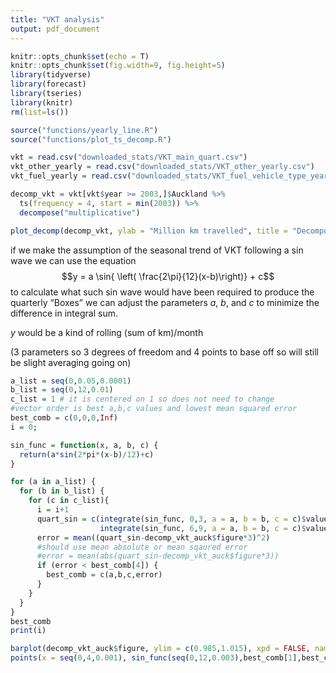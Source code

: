 ```yaml
---
title: "VKT analysis"
output: pdf_document
---
```


```r
knitr::opts_chunk$set(echo = T)
knitr::opts_chunk$set(fig.width=9, fig.height=5) 
library(tidyverse)
library(forecast)
library(tseries)
library(knitr)
rm(list=ls())
```

```r
source("functions/yearly_line.R")
source("functions/plot_ts_decomp.R")
```

```r
vkt = read.csv("downloaded_stats/VKT_main_quart.csv")
vkt_other_yearly = read.csv("downloaded_stats/VKT_other_yearly.csv")
vkt_fuel_yearly = read.csv("downloaded_stats/VKT_fuel_vehicle_type_yearly.csv")
```

```r
decomp_vkt = vkt[vkt$year >= 2003,]$Auckland %>% 
  ts(frequency = 4, start = min(2003)) %>% 
  decompose("multiplicative")

plot_decomp(decomp_vkt, ylab = "Million km travelled", title = "Decomposition of Total VKT Time Series")
```


if we make the assumption of the seasonal trend of VKT following a sin wave we can use the equation 
$$y = a \sin{ \left( \frac{2\pi}{12}(x-b)\right)} + c$$
to calculate what such sin wave would have been required to produce the quarterly "Boxes" we can adjust the parameters $a$, $b$, and $c$ to minimize the difference in integral sum. 

$y$ would be a kind of rolling (sum of km)/month

(3 parameters so 3 degrees of freedom and 4 points to base off so will still be slight averaging going on)


```r
a_list = seq(0,0.05,0.0001)
b_list = seq(0,12,0.01)
c_list = 1 # it is centered on 1 so does not need to change
#vector order is best a,b,c values and lowest mean squared error
best_comb = c(0,0,0,Inf)
i = 0;

sin_func = function(x, a, b, c) {
  return(a*sin(2*pi*(x-b)/12)+c)
}

for (a in a_list) {
  for (b in b_list) {
    for (c in c_list){
      i = i+1
      quart_sin = c(integrate(sin_func, 0,3, a = a, b = b, c = c)$value, integrate(sin_func, 3,6, a = a, b = b, c = c)$value,
                    integrate(sin_func, 6,9, a = a, b = b, c = c)$value, integrate(sin_func, 9,12, a = a, b = b, c = c)$value)
      error = mean((quart_sin-decomp_vkt_auck$figure*3)^2)
      #should use mean absolute or mean sqaured error
      #error = mean(abs(quart_sin-decomp_vkt_auck$figure*3))
      if (error < best_comb[4]) {
        best_comb = c(a,b,c,error)
      }
    }
  }
}
best_comb
print(i)

```
```r
barplot(decomp_vkt_auck$figure, ylim = c(0.985,1.015), xpd = FALSE, names.arg = c("Q1","Q2","Q3","Q4"), space = 0)
points(x = seq(0,4,0.001), sin_func(seq(0,12,0.003),best_comb[1],best_comb[2],best_comb[3]), type = "l")
```



```r

```



